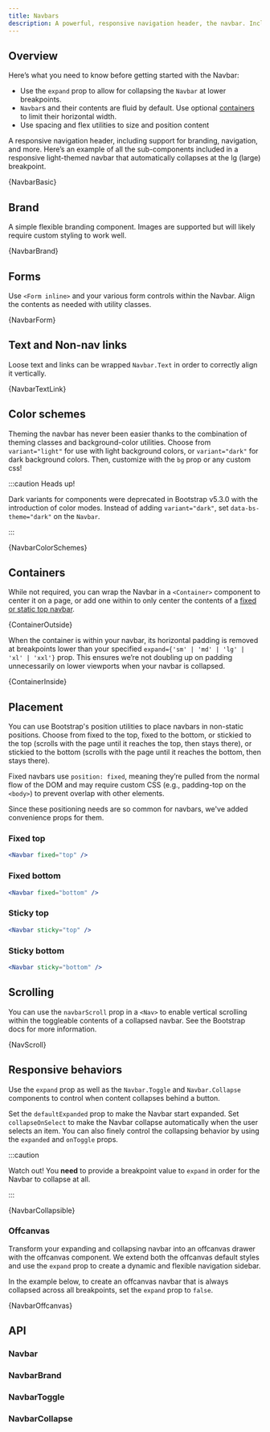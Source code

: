 ```yaml
---
title: Navbars
description: A powerful, responsive navigation header, the navbar. Includes support for branding, navigation, and more.
---
```



## Overview

Here’s what you need to know before getting started with the Navbar:

- Use the `expand` prop to allow for collapsing the `Navbar` at lower breakpoints.
- `Navbar`s and their contents are fluid by default. Use optional
  [containers](#containers) to limit their horizontal width.
- Use spacing and flex utilities to size and position content

A responsive navigation header, including support for branding, navigation, and more.
Here’s an example of all the sub-components included in a responsive light-themed
navbar that automatically collapses at the lg (large) breakpoint.

<CodeBlock language="jsx" live>
  {NavbarBasic}
</CodeBlock>

## Brand

A simple flexible branding component. Images are supported but will
likely require custom styling to work well.

<CodeBlock language="jsx" live>
  {NavbarBrand}
</CodeBlock>

## Forms

Use `<Form inline>` and your various form controls within the Navbar.
Align the contents as needed with utility classes.

<CodeBlock language="jsx" live>
  {NavbarForm}
</CodeBlock>

## Text and Non-nav links

Loose text and links can be wrapped `Navbar.Text` in order to
correctly align it vertically.

<CodeBlock language="jsx" live>
  {NavbarTextLink}
</CodeBlock>

## Color schemes

Theming the navbar has never been easier thanks to the combination of theming classes
and background-color utilities. Choose from `variant="light"` for use with light
background colors, or `variant="dark"` for dark background colors. Then, customize
with the `bg` prop or any custom css!

:::caution Heads up!

Dark variants for components were deprecated in Bootstrap v5.3.0 with the introduction
of color modes. Instead of adding `variant="dark"`, set `data-bs-theme="dark"` on the
`Navbar`.

:::

<CodeBlock language="jsx" live>
  {NavbarColorSchemes}
</CodeBlock>

## Containers

While not required, you can wrap the Navbar in a `<Container>` component
to center it on a page, or add one within to only center the contents of a
[fixed or static top navbar](#placement).

<CodeBlock language="jsx" live>
  {ContainerOutside}
</CodeBlock>

When the container is within your navbar, its horizontal padding is removed at
breakpoints lower than your specified `expand={'sm' | 'md' | 'lg' | 'xl' | 'xxl'}`
prop. This ensures we’re not doubling up on padding unnecessarily on lower
viewports when your navbar is collapsed.

<CodeBlock language="jsx" live>
  {ContainerInside}
</CodeBlock>

## Placement

You can use Bootstrap's <DocLink path="/utilities/position/">position utilities</DocLink> to
place navbars in non-static positions. Choose from fixed to the top, fixed to the bottom, or
stickied to the top (scrolls with the page until it reaches the top, then stays there), or
stickied to the bottom (scrolls with the page until it reaches the bottom, then stays there).

Fixed navbars use `position: fixed`, meaning they’re pulled from the normal flow of the DOM and may
require custom CSS (e.g., padding-top on the `<body>`) to prevent overlap with other elements.

Since these positioning needs are so common for navbars, we've added convenience props for them.

### Fixed top

```jsx
<Navbar fixed="top" />
```

### Fixed bottom

```jsx
<Navbar fixed="bottom" />
```

### Sticky top

```jsx
<Navbar sticky="top" />
```

### Sticky bottom

```jsx
<Navbar sticky="bottom" />
```

## Scrolling

You can use the `navbarScroll` prop in a `<Nav>` to enable vertical scrolling within the toggleable
contents of a collapsed navbar. See the <DocLink path="/components/navbar/#scrolling">Bootstrap docs</DocLink>
for more information.

<CodeBlock language="jsx" live>
  {NavScroll}
</CodeBlock>

## Responsive behaviors

Use the `expand` prop as well as the `Navbar.Toggle` and `Navbar.Collapse` components to control
when content collapses behind a button.

Set the `defaultExpanded` prop to make the Navbar start expanded. Set `collapseOnSelect` to make
the Navbar collapse automatically when the user selects an item. You can also finely control
the collapsing behavior by using the `expanded` and `onToggle` props.

:::caution

Watch out! You **need** to provide a breakpoint value to `expand` in order for the Navbar to collapse at all.

:::

<CodeBlock language="jsx" live>
  {NavbarCollapsible}
</CodeBlock>

### Offcanvas

Transform your expanding and collapsing navbar into an offcanvas drawer with the offcanvas component.
We extend both the offcanvas default styles and use the `expand` prop to create a dynamic and
flexible navigation sidebar.

In the example below, to create an offcanvas navbar that is always collapsed across all breakpoints,
set the `expand` prop to `false`.

<CodeBlock language="jsx" live>
  {NavbarOffcanvas}
</CodeBlock>

## API

### Navbar

<PropsTable name="Navbar" />

### NavbarBrand

<PropsTable name="NavbarBrand" />

### NavbarToggle

<PropsTable name="NavbarToggle" />

### NavbarCollapse

<PropsTable name="NavbarCollapse" />
